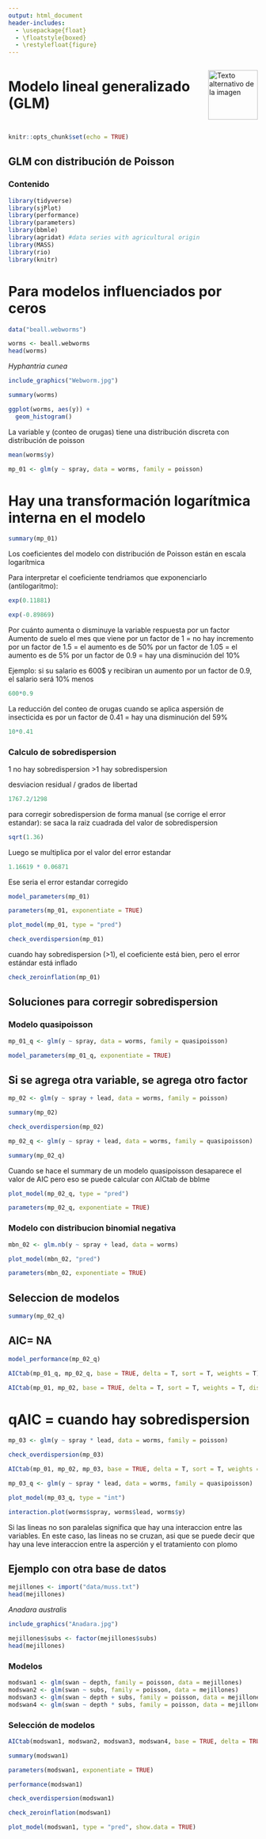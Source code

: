 ---
output: html_document
header-includes:
  - \usepackage{float}
  - \floatstyle{boxed}
  - \restylefloat{figure}
---

<div style="display:flex; align-items:center;">
  <h1 style="margin:0;">Modelo lineal generalizado (GLM)</h1>
  <img src="Imagenes/HNBI_LOGO1.jpeg" alt="Texto alternativo de la imagen" style="width:100px; margin-left:20px;">
</div>


```{r setup, include=FALSE}
knitr::opts_chunk$set(echo = TRUE)
```


## GLM con distribución de Poisson

### Contenido{.tabset .tabset-pills}


```{r, message=FALSE, warning=FALSE}
library(tidyverse)
library(sjPlot)
library(performance)
library(parameters)
library(bbmle)
library(agridat) #data series with agricultural origin
library(MASS)
library(rio)
library(knitr)
```

# Para modelos influenciados por ceros

```{r}
data("beall.webworms")
```

```{r}
worms <- beall.webworms
head(worms)
```

_Hyphantria cunea_

```{r}
include_graphics("Webworm.jpg")
```

```{r}
summary(worms)
```

```{r}
ggplot(worms, aes(y)) +
  geom_histogram()
```

La variable y (conteo de orugas) tiene una distribución discreta con distribución de poisson

```{r}
mean(worms$y)
```

```{r}
mp_01 <- glm(y ~ spray, data = worms, family = poisson)
```

# Hay una transformación logarítmica interna en el modelo 

```{r}
summary(mp_01)
```

Los coeficientes del modelo con distribución de Poisson están en escala logarítmica

Para interpretar el coeficiente tendriamos que exponenciarlo (antilogaritmo):

```{r}
exp(0.11881)
```

```{r}
exp(-0.89869)
```

Por cuánto aumenta o disminuye la variable respuesta por un factor
Aumento de suelo el mes que viene por un factor de 1 = no hay incremento
por un factor de 1.5 = el aumento es de 50%
por un factor de 1.05 = el aumento es de 5%
por un factor de 0.9 = hay una disminución del 10%

Ejemplo: si su salario es 600$ y recibiran un aumento por un factor de 0.9, el salario será 10% menos 

```{r}
600*0.9
```

La reducción del conteo de orugas cuando se aplica aspersión de insecticida es por un factor de 0.41 = hay una disminución del 59%

```{r}
10*0.41
```

### Calculo de sobredispersion
1 no hay sobredispersion
>1 hay sobredispersion 

desviacion residual / grados de libertad

```{r}
1767.2/1298  
```

para corregir sobredispersion de forma manual (se corrige el error estandar): se saca la raiz cuadrada del valor de sobredispersion

```{r}
sqrt(1.36)
```
Luego se multiplica por el valor del error estandar

```{r}
1.16619 * 0.06871
```

Ese seria el error estandar corregido

```{r}
model_parameters(mp_01)
```

```{r}
parameters(mp_01, exponentiate = TRUE)
```

```{r}
plot_model(mp_01, type = "pred")
```

```{r}
check_overdispersion(mp_01)
```

cuando hay sobredispersion (>1), el coeficiente está bien, pero el error estándar está inflado

```{r}
check_zeroinflation(mp_01)
```

## Soluciones para corregir sobredispersion

### Modelo quasipoisson 

```{r}
mp_01_q <- glm(y ~ spray, data = worms, family = quasipoisson)
```

```{r}
model_parameters(mp_01_q, exponentiate = TRUE)
```

## Si se agrega otra variable, se agrega otro factor

```{r}
mp_02 <- glm(y ~ spray + lead, data = worms, family = poisson)
```

```{r}
summary(mp_02)
```

```{r}
check_overdispersion(mp_02)
```

```{r}
mp_02_q <- glm(y ~ spray + lead, data = worms, family = quasipoisson)
```

```{r}
summary(mp_02_q)
```

Cuando se hace el summary de un modelo quasipoisson desaparece el valor de AIC pero eso se puede calcular con AICtab de bblme


```{r}
plot_model(mp_02_q, type = "pred")
```

```{r}
parameters(mp_02_q, exponentiate = TRUE)
```

### Modelo con distribucion binomial negativa

```{r}
mbn_02 <- glm.nb(y ~ spray + lead, data = worms)
```

```{r}
plot_model(mbn_02, "pred")
```

```{r}
parameters(mbn_02, exponentiate = TRUE)
```

## Seleccion de modelos

```{r}
summary(mp_02_q)
```
## AIC= NA

```{r}
model_performance(mp_02_q)
```

```{r}
AICtab(mp_01_q, mp_02_q, base = TRUE, delta = T, sort = T, weights = T)
```

```{r}
AICtab(mp_01, mp_02, base = TRUE, delta = T, sort = T, weights = T, dispersion = 1.450)
```

# qAIC = cuando hay sobredispersion

```{r}
mp_03 <- glm(y ~ spray * lead, data = worms, family = poisson)
```

```{r}
check_overdispersion(mp_03)
```

```{r}
AICtab(mp_01, mp_02, mp_03, base = TRUE, delta = T, sort = T, weights = T, dispersion = 1.450)
```

```{r}
mp_03_q <- glm(y ~ spray * lead, data = worms, family = quasipoisson)
```

```{r}
plot_model(mp_03_q, type = "int")
```

```{r}
interaction.plot(worms$spray, worms$lead, worms$y)
```

Si las lineas no son paralelas significa que hay una interaccion entre las variables. En este caso, las lineas no se cruzan, asi que se puede decir que hay una leve interaccion entre la asperción y el tratamiento con plomo


## Ejemplo con otra base de datos

```{r}
mejillones <- import("data/muss.txt")
head(mejillones)
```

_Anadara australis_

```{r}
include_graphics("Anadara.jpg")
```


```{r}
mejillones$subs <- factor(mejillones$subs)
head(mejillones)
```

### Modelos

```{r}
modswan1 <- glm(swan ~ depth, family = poisson, data = mejillones)
modswan2 <- glm(swan ~ subs, family = poisson, data = mejillones)
modswan3 <- glm(swan ~ depth + subs, family = poisson, data = mejillones)
modswan4 <- glm(swan ~ depth * subs, family = poisson, data = mejillones)
```


### Selección de modelos

```{r}
AICtab(modswan1, modswan2, modswan3, modswan4, base = TRUE, delta = TRUE, sort = TRUE, weights = TRUE)
```

```{r}
summary(modswan1)
```

```{r}
parameters(modswan1, exponentiate = TRUE)
```

```{r}
performance(modswan1)
```

```{r}
check_overdispersion(modswan1)
```

```{r}
check_zeroinflation(modswan1)
```

```{r}
plot_model(modswan1, type = "pred", show.data = TRUE)
```

